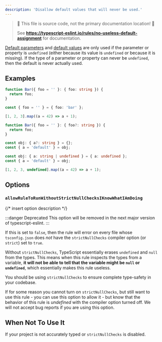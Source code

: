 ```yaml
---
description: 'Disallow default values that will never be used.'
---
```



> 🛑 This file is source code, not the primary documentation location! 🛑
>
> See **https://typescript-eslint.io/rules/no-useless-default-assignment** for documentation.

[Default parameters](https://developer.mozilla.org/en-US/docs/Web/JavaScript/Reference/Functions/Default_parameters) and [default values](https://developer.mozilla.org/en-US/docs/Web/JavaScript/Reference/Operators/Destructuring_assignment#default_value) are only used if the parameter or property is `undefined` (either because its value is `undefined` or because it is missing).
If the type of a parameter or property can never be `undefined`, then the default is never actually used.

## Examples

<Tabs>
<TabItem value="❌ Incorrect">

```ts
function Bar({ foo = '' }: { foo: string }) {
  return foo;
}

const { foo = '' } = { foo: 'bar' };

[1, 2, 3].map((a = 42) => a + 1);
```

</TabItem>
<TabItem value="✅ Correct">

```ts
function Bar({ foo = '' }: { foo?: string }) {
  return foo;
}

const obj: { a?: string } = {};
const { a = 'default' } = obj;

const obj: { a: string | undefined } = { a: undefined };
const { a = 'default' } = obj;

[1, 2, 3, undefined].map((a = 42) => a + 1);
```

</TabItem>
</Tabs>

## Options

### `allowRuleToRunWithoutStrictNullChecksIKnowWhatIAmDoing`

{/* insert option description */}

:::danger Deprecated
This option will be removed in the next major version of typescript-eslint.
:::

If this is set to `false`, then the rule will error on every file whose `tsconfig.json` does _not_ have the `strictNullChecks` compiler option (or `strict`) set to `true`.

Without `strictNullChecks`, TypeScript essentially erases `undefined` and `null` from the types. This means when this rule inspects the types from a variable, **it will not be able to tell that the variable might be `null` or `undefined`**, which essentially makes this rule useless.

You should be using `strictNullChecks` to ensure complete type-safety in your codebase.

If for some reason you cannot turn on `strictNullChecks`, but still want to use this rule - you can use this option to allow it - but know that the behavior of this rule is _undefined_ with the compiler option turned off. We will not accept bug reports if you are using this option.

## When Not To Use It

If your project is not accurately typed or `strictNullChecks` is disabled.
